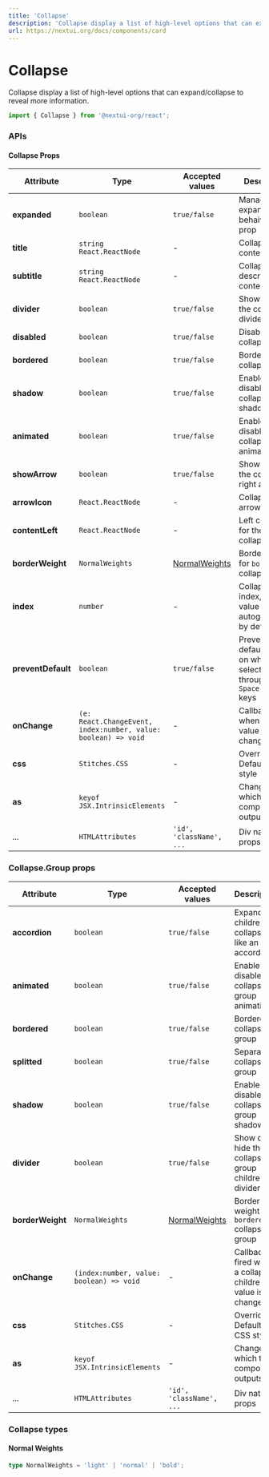 ```yaml
---
title: 'Collapse'
description: 'Collapse display a list of high-level options that can expand/collapse to reveal more information.'
url: https://nextui.org/docs/components/card
---
```


# Collapse

Collapse display a list of high-level options that can expand/collapse to reveal more information.

```jsx
import { Collapse } from '@nextui-org/react';
```

<CarbonAd />

<Spacer y={2} />

<Playground
  title="Default"
  desc="The `Collapse.Group` behavior is like an accordion by default."
  files={collapseContent.defaultCollapse}
/>

<Playground
  title="No Accordion"
  desc="You can disable the accordion behavior with the `accordion` property."
  files={collapseContent.noAccordion}
/>

<Playground
  title="Initial Expanded"
  desc="You can use the `expanded` property to expand an item."
  files={collapseContent.initialExpanded}
/>

<Playground
  title="With subtitle"
  desc="You can add the `subtitle` property to the `Collapse` component to give more details."
  files={collapseContent.withSubtitle}
/>

<Playground
  title="Shadow"
  desc="You can add a shadow effect with the property `shadow`."
  files={collapseContent.shadow}
/>

<Playground
  title="Bordered"
  desc="You can change the full style to a bordered `Collapse` with the `bordered` property."
  files={collapseContent.bordered}
/>

<Playground
  title="Splitted"
  desc="You can change the full style to a separated `Collapse` with the `splitted` property."
  files={collapseContent.splitted}
/>

<Playground
  title="Custom Arrow"
  desc="You can set a custom arrow with the `arrowIcon` property."
  files={collapseContent.customArrow}
/>

<Playground
  title="Content Left"
  desc="You can put any content at the begining of the `Collapse` with the `contentLeft` property."
  files={collapseContent.contentLeft}
/>

<Playground
  title="No Divider"
  desc="You can remove the `Collapse` divider with the `divider` property."
  files={collapseContent.noDivider}
/>

<Playground
  title="Disabled"
  desc="You can disable an specific  `Collapse` item  with the `disabled` property."
  files={collapseContent.disabled}
/>

<Playground
  title="No Animated"
  desc="You can disable the entire animation with the `animated` property."
  files={collapseContent.noAnimated}
/>

<Spacer y={3} />

### APIs

<Spacer y={2} />

#### Collapse Props

| Attribute          | Type                                                           | Accepted values                  | Description                                                               | Default |
| ------------------ | -------------------------------------------------------------- | -------------------------------- | ------------------------------------------------------------------------- | ------- |
| **expanded**       | `boolean`                                                      | `true/false`                     | Manage the expand behaivor by prop                                        | `false` |
| **title**          | `string` `React.ReactNode`                                     | -                                | Collapse title content                                                    | -       |
| **subtitle**       | `string` `React.ReactNode`                                     | -                                | Collapse description content                                              | -       |
| **divider**        | `boolean`                                                      | `true/false`                     | Show or hide the collapse divider                                         | `true`  |
| **disabled**       | `boolean`                                                      | `true/false`                     | Disable collapse                                                          | `false` |
| **bordered**       | `boolean`                                                      | `true/false`                     | Bordered collapse                                                         | `false` |
| **shadow**         | `boolean`                                                      | `true/false`                     | Enable or disable the collapse shadow                                     | `false` |
| **animated**       | `boolean`                                                      | `true/false`                     | Enable or disable the collapse animation                                  | `true`  |
| **showArrow**      | `boolean`                                                      | `true/false`                     | Show or hide the collapse right arrow                                     | `true`  |
| **arrowIcon**      | `React.ReactNode`                                              | -                                | Collapse arrow icon                                                       | -       |
| **contentLeft**    | `React.ReactNode`                                              | -                                | Left content for the collapse                                             | -       |
| **borderWeight**   | `NormalWeights`                                                | [NormalWeights](#normal-weights) | Border weight for `bordered` collapse                                     | `light` |
| **index**          | `number`                                                       | -                                | Collapse's index, this value it's autogenerated by default                | -       |
| **preventDefault** | `boolean`                                                      | `true/false`                     | Prevent default event on when is selected through the `Space, Enter` keys | `true`  |
| **onChange**       | `(e: React.ChangeEvent, index:number, value: boolean) => void` | -                                | Callback fired when the value is changed                                  | -       |
| **css**            | `Stitches.CSS`                                                 | -                                | Override Default CSS style                                                | -       |
| **as**             | `keyof JSX.IntrinsicElements`                                  | -                                | Changes which tag component outputs                                       | `div`   |
| ...                | `HTMLAttributes`                                               | `'id', 'className', ...`         | Div native props                                                          | -       |

<Spacer y={2} />

### Collapse.Group props

| Attribute        | Type                                     | Accepted values                  | Description                                              | Default |
| ---------------- | ---------------------------------------- | -------------------------------- | -------------------------------------------------------- | ------- |
| **accordion**    | `boolean`                                | `true/false`                     | Expand children collapse like an accordion               | `true`  |
| **animated**     | `boolean`                                | `true/false`                     | Enable or disable the collapse group animation           | `true`  |
| **bordered**     | `boolean`                                | `true/false`                     | Bordered collapse group                                  | `false` |
| **splitted**     | `boolean`                                | `true/false`                     | Separated collapse group                                 | `false` |
| **shadow**       | `boolean`                                | `true/false`                     | Enable or disable the collapse group shadow              | `false` |
| **divider**      | `boolean`                                | `true/false`                     | Show or hide the collapse group children divider         | -       |
| **borderWeight** | `NormalWeights`                          | [NormalWeights](#normal-weights) | Border weight for `bordered` collapse group              | `light` |
| **onChange**     | `(index:number, value: boolean) => void` | -                                | Callback fired when a collapse children value is changed | -       |
| **css**          | `Stitches.CSS`                           | -                                | Override Default CSS style                               | -       |
| **as**           | `keyof JSX.IntrinsicElements`            | -                                | Changes which tag component outputs                      | `div`   |
| ...              | `HTMLAttributes`                         | `'id', 'className', ...`         | Div native props                                         | -       |

<Spacer y={2} />

### Collapse types

<Spacer y={1} />

#### Normal Weights

```ts
type NormalWeights = 'light' | 'normal' | 'bold';
```
